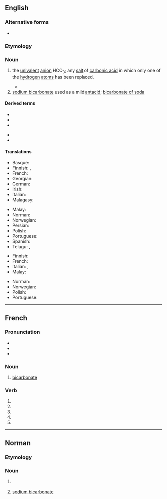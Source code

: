 {{also|Bicarbonate|bicarbonaté}}
==English==

===Alternative forms===
* {{l|en|bi-carbonate}}

===Etymology===
{{prefix|bi|carbonate|lang=en}}

===Noun===
{{wikipedia}}
{{en-noun}}

# {{lb|en|chemistry}} the [[univalent]] [[anion]] HCO<sub>3</sub>; any [[salt]] of [[carbonic acid]] in which only one of the [[hydrogen]] [[atom]]s has been replaced. {{defdate|from 1814}}
#* {{quote-journal|author=William Hyde Wollaston|year=1814|title=A synoptic scale of chemical equivalents|journal=Philosophical Transactions of the Royal Society|volume=104|page=11|passage=The next question that occurs relates to the composition of this crystallized carbonate of potash, which I am induced to call '''bi-carbonate''' of potash, for the purpose of marking more decidedly the distinction between this salt and that which is commonly called a subcarbonate, and in order to refer at once to the double dose of carbonic acid contained in it.}}
# [[sodium bicarbonate]] used as a mild [[antacid]]; [[bicarbonate of soda]]

====Derived terms====
{{der-top}}
* {{l|en|bicarbonate of soda}}
* {{l|en|cobalt-bicarbonate method}}
* {{l|en|manganese bicarbonate}}
{{der-mid}}
* {{l|en|potassium bicarbonate}}
* {{l|en|sodium bicarbonate}}
{{der-bottom}}

====Translations====
{{trans-top|chemistry}}
* Basque: {{t|eu|bikarbonato}}
* Finnish: {{t+|fi|vetykarbonaatti}}, {{t+|fi|bikarbonaatti}}
* French: {{t+|fr|bicarbonate|m}}
* Georgian: {{t|ka|ბიკარბონატი}}
* German: {{t|de|Bicarbonat|n}}
* Irish: {{t|ga|décharbónáit|f}}
* Italian: {{t+|it|bicarbonato|m}}
* Malagasy: {{t+|mg|karibonetra}}
{{trans-mid}}
* Malay: {{t|ms|bikarbonat}}
* Norman: {{t|nrf|bicarbonate|m}}
* Norwegian: {{t|no|hydrogenkarbonat|n}}
* Persian: {{t|fa|بی‌کربنات|tr=bikarbonât|sc=fa-Arab}}
* Polish: {{t+|pl|wodorowęglan|m}}
* Portuguese: {{t|pt|bicarbonato|m}}
* Spanish: {{t+|es|bicarbonato|m}}
* Telugu: {{t|te|బైకార్బొనేటు}}, {{t|te|ద్వికర్బనితము}} {{qualifier|archaic}}
{{trans-bottom}}

{{trans-top|of soda}}
* Finnish: {{t+|fi|ruokasooda}}
* French: {{t+|fr|bicarbonate|m}}
* Italian: {{t|it|bicarbonato di sodio|m}}, {{t+|it|bicarbonato|m}}
* Malay: {{t|ms|bikarbonat}}
{{trans-mid}}
* Norman: {{t|nrf|bicarbonate|m}}
* Norwegian: {{t|no|natron|n}}
* Polish: {{t|pl|soda oczyszczona|f}}
* Portuguese: {{t|pt|bicarbonato|m}}
{{trans-bottom}}

----

==French==

===Pronunciation===
* {{audio|Fr-Paris--bicarbonate.ogg|Audio (Paris)|lang=fr}}
* {{audio|Fr-bicarbonate.ogg|Audio|lang=fr}}
* {{homophones|bicarbonatent|bicarbonates|lang=fr}}

===Noun===
{{fr-noun|m}}

# {{lb|fr|inorganic chemistry}} [[#English|bicarbonate]]

===Verb===
{{fr-verb form}}

# {{inflection of|bicarbonater||1|s|pres|ind|lang=fr}}
# {{inflection of|bicarbonater||3|s|pres|ind|lang=fr}}
# {{inflection of|bicarbonater||1|s|pres|sub|lang=fr}}
# {{inflection of|bicarbonater||3|s|pres|sub|lang=fr}}
# {{inflection of|bicarbonater||2|s|imp|lang=fr}}

----

==Norman==

===Etymology===
{{rfe|lang=nrf}}

===Noun===
{{nrf-noun|m}}

# {{lb|nrf|Jersey|chemistry}} {{l|en|bicarbonate}}
# {{lb|nrf|Jersey}} [[sodium bicarbonate]]